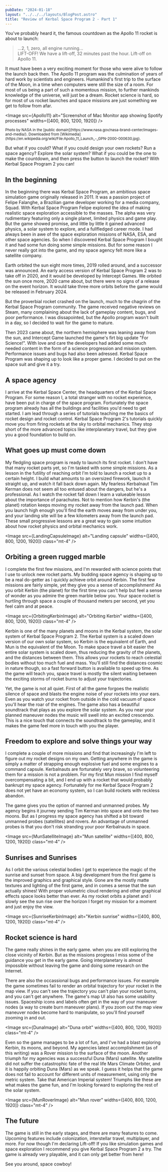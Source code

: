 ```yaml
---
pubDate: "2024-01-18"
layout: "../../../layouts/BlogPost.astro"
title: "Review of Kerbal Space Program 2 - Part 1"
---
```



You've probably heard it, the famous countdown as the Apollo 11 rocket is about to launch:

> ...2, 1, zero, all engine running...<br/>
> LIFT-OFF! We have a lift-off, 32 minutes past the hour. Lift-off on Apollo 11.

It must have been a very exciting moment for those who were alive to follow the launch back then.
The Apollo 11 program was the culmination of years of hard work by scientists and engineers.
Humankind's first trip to the surface of the Moon, in a time when computers were still the size of a room.
For most of us being a part of such a momentous mission, to further mankinds knowledge of the universe, will just be a dream.
Rocket science is hard, so for most of us rocket launches and space missions are just something we get to follow from afar.

<Image
  src={Apollo11}
  alt="Screenshot of Mac Monitor app showing Spotify processes"
  widths={[400, 800, 1200, 1920]}
/>

<small>
Photo by NASA in the [public domain](https://www.nasa.gov/nasa-brand-center/images-and-media/).
Downloaded from [Wikimedia](https://en.wikipedia.org/wiki/File:Apollo_11_Launch_-_GPN-2000-000630.jpg).
</small>

But what if you could?
What if you could design your own rockets?
Run a space agency?
Explore the solar system?
What if you could be the one to make the countdown, and then press the button to launch the rocket?
With Kerbal Space Program 2 you can!

## In the beginning

In the beginning there was Kerbal Space Program, an ambitious space simulation game originally released in 2011.
It was a passion project of Felipe Falanghe, a Brazilian game developer working for a media company, Squad.
With Kerbal Space Program Felipe explored the idea of making realistic space exploration accessible to the masses.
The alpha was very rudimentary featuring only a single planet, limited physics and game play.
But the game showed promise, and little by little it gained advanced physics, a solar system to explore, and a fullfledged career mode.
I had always been in awe of the space exploration missions of NASA, ESA, and other space agencies.
So when I discovered Kerbal Space Program I bought it and had some fun doing some simple missions.
But for some reason I never really got into the game, and my space agency felt more like a satellite company.

Earth orbited the sun eight more times, 2019 rolled around, and a successor was announced.
An early access version of Kerbal Space Program 2 was to take off in 2020, and it would be developed by Intercept Games.
We orbited the sun once more, 2020 came about, but there were no signs of a release on the event horizon.
It would take three more orbits before the game would be released in February 2024.

But the proverbial rocket crashed on the launch, much to the chagrin of the Kerbal Space Program community.
The game received negative reviews on Steam, many complaining about the lack of gameplay content, bugs, and poor performance.
I was dissapointed, but the Apollo program wasn't built in a day, so I decided to wait for the game to mature.

Then 2023 came about, the northern hemisphere was leaning away from the sun, and Intercept Game launched the game's firt big update "For Science!".
With love and care the developers had added some much needed content in the form of a science progression and mission system.
Performance issues and bugs had also been adressed.
Kerbal Space Program was shaping up to look like a proper game.
I decided to put on the space suit and give it a try.

## A space agency

I arrive at the Kerbal Space Center, the headquarters of the Kerbal Space Program.
For some reason I, a total stranger with no rocket experience, have been put in charge of the space program.
Fortunately the space program already has all the buildings and facilities you'd need to get started.
I am lead through a series of tutorials teaching me the basics of rocket design and rocket control.
Kerbal Space Program 2's tutorials quickly move you from firing rockets at the sky to orbital mechanics.
They stop short of the more advanced topics like interplanetary travel, but they give you a good foundation to build on.

## What goes up must come down

My fledgling space program is ready to launch its first rocket.
I don't have that many rocket parts yet, so I'm tasked with some simple missions.
As a lesson in the futility of reaching orbit I'm told to launch a rocket up to a certain height.
I build what amounts to an oversized firework, launch it straight up, and watch it fall back down again.
My fearless Kerbalnaut Tim Kerman does not seem all too entused about the dangers, but he's a professional.
As I watch the rocket fall down I learn a valueable lesson about the importance of parachutes.
Not to mention how Kerbin's (the planet) rotation keeps moving my rocket away from the launch pad.
When you launch high enough you'll find the earth moves away from under you, and your landing site will be a few kilometers away from the launch pad.
These small progressive lessons are a great way to gain some intuition about how rocket physics and orbital mechanics work.


<Image src={LandingCapsuleImage} alt="Landing capsule" widths={[400, 800, 1200, 1920]} class="mt-4" />


## Orbiting a green rugged marble

I complete the first few missions, and I'm rewarded with science points that I use to unlock new rocket parts.
My budding space agency is shaping up to be a real do-getter as I quickly achieve orbit around Kerbin.
The first few missions are fairly simple, yet they give you a sense of accomplishment!
As you orbit Kerbin (the planet) for the first time you can't help but feel a sense of wonder as you admire the green marble below you.
Your space rocket is hurtling through space a couple of thousand meters per second, yet you feel calm and at peace.


<Image src={OrbitingKerbinImage} alt="Orbiting Kerbin" widths={[400, 800, 1200, 1920]} class="mt-4" />

Kerbin is one of the many planets and moons in the Kerbal system, the solar system of Kerbal Space Program 2.
The Kerbal system is a scaled down version of our own solar system, so Kerbin is the equivalent of Earth, and Mun is the equivalent of the Moon.
To make space travel a bit easier the entire solar system is scaled down, thus reducing the gravity of the planets, and the distances between them.
This allows your rockets to reach celestial bodies without too much fuel and mass.
You'll still find the distances cosmic in nature though, so a fast forward button is available to speed up time.
As the game will teach you, space travel is mostly the silent waiting between the exciting storms of rocket burns to adjust your trajectories.

Yet, the game is not all quiet.
First of all the game forgoes the realistic silence of space and blasts the engine noise of your rockets into your ears.
Even as you watch your rocket from outside in the cold vacuum of space you'll hear the roar of the engines.
The game also has a beautiful soundtrack that plays as you explore the solar system.
As you near your planned maneuver nodes the music will swell into an excited crescendo.
This is a nice touch that connects the soundtrack to the gameplay, and it makes the game feel more in touch with you the player.

## Freedom to explore and solve things your way

I complete a couple of more missions and find that increasingly I'm left to figure out my rocket designs on my own.
Getting anywhere in the game is simply a matter of strapping enough explosive fuel and some engines to a command capsule.
Kerbalnauts are fortunately very brave, so volunteering them for a mission is not a problem.
For my first Mun mission I find myself overcompensating a bit, and I end up with a rocket that would probably bankrupt my space agency.
Fortunately for me Kerbal Space Program 2 does not yet have an economy system, so I can build rockets with reckless abandon.

The game gives you the option of manned and unmanned probes.
My agency begins it journey sending Tim Kerman into space and onto the two moons.
But as I progress my space agency has shifted a bit toward unmanned probes (satellites) and rovers.
An advantage of unmanned probes is that you don't risk stranding your poor Kerbalnauts in space.


<Image src={MunSatelliteImage} alt="Mun satellite" widths={[400, 800, 1200, 1920]} class="mt-4" />

## Sunrises and Sunrises

As I orbit the various celestial bodies I get to experience the magic of the sunrise and sunset from space.
A big development from the first game is the improved graphics and graphical style.
Gone are the mostly matte textures and lighting of the first game, and in comes a sense that the sun actually shines!
With proper volumetric cloud rendering and other graphical effects space looks better than ever.
As my rocket orbits a planet and I slowly see the sun rise over the horizon I forget my mission for a moment and just enjoy the view.


<Image src={SunriseKerbinImage} alt="Kerbin sunrise" widths={[400, 800, 1200, 1920]} class="mt-4" />

## Rocket science is hard

The game really shines in the early game.
when you are still exploring the close vicinity of Kerbin.
But as the missions progress I miss some of the guidance you get in the early game.
Going interplanetary is almost impossible without leaving the game and doing some research on the Internet.

There are also the occassional bugs and performance issues.
For example the game sometimes fail to render an orbital trajectory for your rocket in the map view.
If you can't see the trajectory you can't plan your rocket burns, and you can't get anywhere.
The game's map UI also has some usability issues.
Spaceship icons and labels often get in the way of your maneuver nodes (a way to create burn maneuver plans).
If you zoom out the map view maneuver nodes become hard to manipulate, so you'll find yourself zooming in and out.



<Image src={DunaImage} alt="Duna orbit" widths={[400, 800, 1200, 1920]} class="mt-4" />

Even so the game manages to be a lot of fun, and I've had a blast exploring Kerbin, its moons, and beyond.
My agencies latest accomplishment (as of this writing) was a Rover mission to the surface of the moon.
Another triumph for my agencies was a successful Duna (Mars) satellite.
My satellite did not suffer the catastrophic fate of the real life Mars Climate Orbiter, and it is happily orbiting Duna (Mars) as we speak.
I guess it helps that the game does not fail to account for different units of measurement, using only the metric system.
Take that American Imperial system!
Triumphs like these are what makes the game fun, and I'm looking forward to exploring the rest of the solar system.


<Image src={MunRoverImage} alt="Mun rover" widths={[400, 800, 1200, 1920]} class="mt-4" />


## The future

The game is still in the early stages, and there are many features to come.
Upcoming features include colonization, interstellar travel, multiplayer, and more.
For now though I'm declaring Lift-off!
If you like simulation games and space exploration I recommend you give Kerbal Space Program 2 a try.
The game is already very playable, and it can only get better from here!

See you around, space cowboy!
